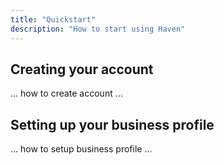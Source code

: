 ```yaml
---
title: "Quickstart"
description: "How to start using Haven"
---
```


## Creating your account

... how to create account ...

## Setting up your business profile

... how to setup business profile ...